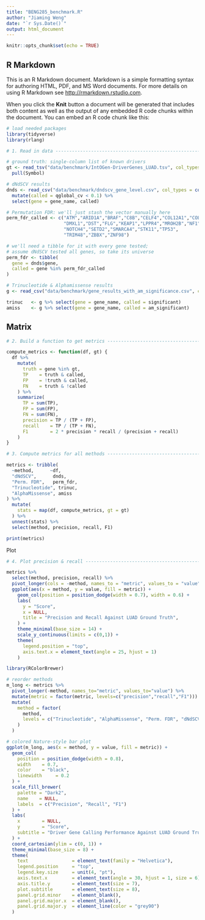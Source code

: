 ```yaml
---
title: "BENG285_benchmark.R"
author: "Jiaming Weng"
date: "`r Sys.Date()`"
output: html_document
---
```


```r
knitr::opts_chunk$set(echo = TRUE)
```

## R Markdown

This is an R Markdown document. Markdown is a simple formatting syntax for authoring HTML, PDF, and MS Word documents. For more details on using R Markdown see <http://rmarkdown.rstudio.com>.

When you click the **Knit** button a document will be generated that includes both content as well as the output of any embedded R code chunks within the document. You can embed an R code chunk like this:

```r
# load needed packages
library(tidyverse)
library(rlang)

# 1. Read in data -------------------------------------------------------

# ground truth: single‐column list of known drivers
gt <- read_tsv("data/benchmark/IntOGen-DriverGenes_LUAD.tsv", col_types = cols()) %>%
  pull(Symbol)

# dNdSCV results
dnds <- read_csv("data/benchmark/dndscv_gene_level.csv", col_types = cols()) %>%
  mutate(called = qglobal_cv < 0.1) %>%
  select(gene = gene_name, called)

# Permutation FDR: we'll just stash the vector manually here
perm_fdr_called <- c("ATM","ARID1A","BRAF","C8B","CELF4","COL12A1","COL11A1",
                     "DMXL1","DST","FLG","KEAP1","LPPR4","MROH2B","NF1",
                     "NOTCH4","SETD2","SMARCA4","STK11","TP53",
                     "TRIM48","ZBBX","ZNF98")

# we'll need a tibble for it with every gene tested;
# assume dNdSCV tested all genes, so take its universe
perm_fdr <- tibble(
  gene = dnds$gene,
  called = gene %in% perm_fdr_called
)

# Trinucleotide & Alphamissense results
g <- read_csv("data/benchmark/gene_results_with_am_significance.csv", col_types = cols()) 

trinuc   <- g %>% select(gene = gene_name, called = significant)
amiss    <- g %>% select(gene = gene_name, called = am_significant)

```

## Matrix

```r
# 2. Build a function to get metrics -----------------------------------

compute_metrics <- function(df, gt) {
  df %>%
    mutate(
      truth = gene %in% gt,
      TP    = truth & called,
      FP    = !truth & called,
      FN    = truth & !called
    ) %>%
    summarize(
      TP = sum(TP),
      FP = sum(FP),
      FN = sum(FN),
      precision = TP / (TP + FP),
      recall    = TP / (TP + FN),
      F1        = 2 * precision * recall / (precision + recall)
    )
}

# 3. Compute metrics for all methods -----------------------------------

metrics <- tribble(
  ~method,      ~df,
  "dNdSCV",      dnds,
  "Perm. FDR",   perm_fdr,
  "Trinucleotide", trinuc,
  "AlphaMissense", amiss
) %>%
  mutate(
    stats = map(df, compute_metrics, gt = gt)
  ) %>%
  unnest(stats) %>%
  select(method, precision, recall, F1)

print(metrics)

```

Plot

```r
# 4. Plot precision & recall -------------------------------------------

metrics %>%
  select(method, precision, recall) %>%
  pivot_longer(cols = -method, names_to = "metric", values_to = "value") %>%
  ggplot(aes(x = method, y = value, fill = metric)) +
    geom_col(position = position_dodge(width = 0.7), width = 0.6) +
    labs(
      y = "Score",
      x = NULL,
      title = "Precision and Recall Against LUAD Ground Truth",
    ) +
    theme_minimal(base_size = 14) +
    scale_y_continuous(limits = c(0,1)) +
    theme(
      legend.position = "top",
      axis.text.x = element_text(angle = 25, hjust = 1)
    )
```

```r
library(RColorBrewer)

# reorder methods
m_long <- metrics %>%
  pivot_longer(-method, names_to="metric", values_to="value") %>%
  mutate(metric = factor(metric, levels=c("precision","recall","F1"))) %>%
  mutate(
    method = factor(
      method,
      levels = c("Trinucleotide", "AlphaMissense", "Perm. FDR", "dNdSCV")
    )
  )

# colored Nature‐style bar plot
ggplot(m_long, aes(x = method, y = value, fill = metric)) +
  geom_col(
    position = position_dodge(width = 0.8),
    width    = 0.7,
    color    = "black",
    linewidth     = 0.2
  ) +
  scale_fill_brewer(
    palette = "Dark2",
    name    = NULL,
    labels  = c("Precision", "Recall", "F1")
  ) +
  labs(
    x        = NULL,
    y        = "Score",
    subtitle = "Driver Gene Calling Performance Against LUAD Ground Truth"
  ) +
  coord_cartesian(ylim = c(0, 1)) +
  theme_minimal(base_size = 8) +
  theme(
    text                = element_text(family = "Helvetica"),
    legend.position     = "top",
    legend.key.size     = unit(4, "pt"),
    axis.text.x         = element_text(angle = 30, hjust = 1, size = 6),
    axis.title.y        = element_text(size = 7),
    plot.subtitle       = element_text(size = 8),
    panel.grid.minor    = element_blank(),
    panel.grid.major.x  = element_blank(),
    panel.grid.major.y  = element_line(color = "grey90")
  )
```

